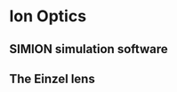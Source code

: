 # Ion Optics {#sec-optics}

## SIMION simulation software {#sec-optics-SIMION}

## The Einzel lens {#sec-optics-Einzel}

